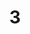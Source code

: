 ---
layout: "../../../layouts/MainLayout.astro"
title: "3"
description: "Lorem ipsum dolor, sit amet consectetur adipisicing elit. Labore iure rerum enim voluptatum nemo. Ab adipisci harum nesciunt vero et similique minima alias modi unde quod! Doloremque officiis odit sapiente."
pubDate: "2042-12-01" # Format: YYYY-MM-DD
image: "https://www.gamingonlinux.com/uploads/articles/article_media/10816330151580730555gol1.jpg"
category: "godot"
tags: [ # 5 Tags max
    'test', 
    'osef', 
    'jdd'
    ]
---